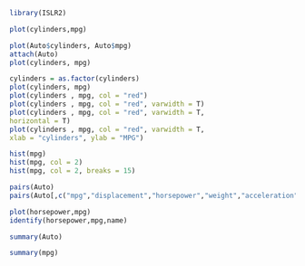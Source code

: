 ```{r}
library(ISLR2)
```

```{r}
plot(cylinders,mpg)
```


```{r}
plot(Auto$cylinders, Auto$mpg)
attach(Auto)
plot(cylinders, mpg)
```

```{r}
cylinders = as.factor(cylinders)
plot(cylinders, mpg)
plot(cylinders , mpg, col = "red")
plot(cylinders , mpg, col = "red", varwidth = T)
plot(cylinders , mpg, col = "red", varwidth = T,
horizontal = T)
plot(cylinders , mpg, col = "red", varwidth = T,
xlab = "cylinders", ylab = "MPG")
```

```{r}
hist(mpg)
hist(mpg, col = 2)
hist(mpg, col = 2, breaks = 15)
```
```{r}
pairs(Auto)
pairs(Auto[,c("mpg","displacement","horsepower","weight","acceleration")])
```

```{r}
plot(horsepower,mpg)
identify(horsepower,mpg,name)
```

```{r}
summary(Auto)
```
```{r}
summary(mpg)
```

